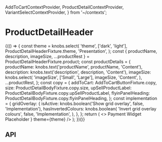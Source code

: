   AddToCartContextProvider,
  ProductDetailContextProvider,
  VariantSelectContextProvider,
} from '~/contexts';

<Meta title="Components/ProductDetailHeader" component={ProductDetailHeader} />

# ProductDetailHeader

<Canvas>
  <Story name="Base component">
    {(() => {
      const theme = knobs.select(
        'theme',
        ['dark', 'light'],
        ProductDetailHeaderFixture.theme,
        'Presentation',
      );
      const {
        productName,
        description,
        imageSize,
        ...productRest
      } = ProductDetailHeaderFixture.product;
      const productDetails = {
        productName: knobs.text('productName', productName, 'Content'),
        description: knobs.text('description', description, 'Content'),
        imageSize: knobs.select(
          'imageSize',
          ['Small', 'Large'],
          imageSize,
          'Content',
        ),
        ...productRest,
      };
      const copy = {
        addToCart: AddToCartButtonFixture.copy,
        size: ProductDetailBodyFixture.copy.size,
        upSellProductLabel: ProductDetailBodyFixture.copy.upSellProductLabel,
        flyinPanelHeading: ProductDetailBodyFixture.copy.flyinPanelHeading,
      };
      const implementation = {
        gridOverlay: {
          isActive: knobs.boolean('Show grid overlay', false, 'Implementation'),
          hasInvertedColours: knobs.boolean(
            'Invert grid overlay colours',
            false,
            'Implementation',
          ),
        },
      };
      return (
        <>
          <AddToCartContextProvider onClick={mockAddToCartButtonOnClick}>
            <ProductDetailContextProvider product={productDetails}>
              <VariantSelectContextProvider
                variants={ProductDetailHeaderFixture.product.variantOptions}
              >
                <ProductDetailHeader
                  breadcrumbs={ProductDetailHeaderFixture.breadcrumbs}
                  className={ProductDetailHeaderFixture.className}
                  copy={copy}
                  onBreadcrumbClick={action('clicked')}
                  onFlyinOpenCloseClick={action('clicked')}
                  onUpsellScrollIntoView={action('Upsell is on screen')}
                  onUpsellClick={action('Upsell clicked')}
                  paymentWidget={
                    <div>
                      <span>Payment Widget Placeholder</span>
                    </div>
                  }
                  theme={theme}
                />
              </VariantSelectContextProvider>
            </ProductDetailContextProvider>
          </AddToCartContextProvider>
          <StorybookGridOverlay
            isActive={implementation.gridOverlay.isActive}
            hasInvertedColours={implementation.gridOverlay.hasInvertedColours}
          />
        </>
      );
    })()}
  </Story>
</Canvas>

## API

<ArgsTable of={ProductDetailHeader} />
